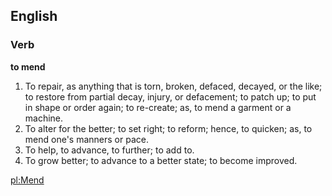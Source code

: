 ==English==

===Verb===

'''to mend'''

#To repair, as anything that is torn, broken, defaced, decayed, or the like; to restore from partial decay, injury, or defacement; to patch up; to put in shape or order again; to re-create; as, to mend a garment or a machine.
#To alter for the better; to set right; to reform; hence, to quicken; as, to mend one's manners or pace.
#To help, to advance, to further; to add to.
#To grow better; to advance to a better state; to become improved.

[[pl:Mend]]